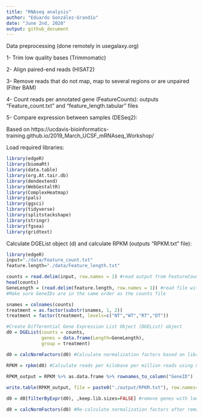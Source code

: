 ```yaml
---
title: "RNAseq analysis"
author: "Eduardo González-Grandío"
date: "June 2nd, 2020"
output: github_document
---
```

Data preprocessing (done remotely in usegalaxy.org)

1- Trim low quality bases (Trimmomatic)

2- Align paired-end reads (HISAT2)

3- Remove reads that do not map, map to several regions or are unpaired (Filter BAM)

4- Count reads per annotated gene (FeatureCounts): outputs "Feature_count.txt" and "feature_length.tabular" files

5- Compare expression between samples (DESeq2):

Based on https://ucdavis-bioinformatics-training.github.io/2019_March_UCSF_mRNAseq_Workshop/

Load required libraries:
```r
library(edgeR)
library(biomaRt)
library(data.table)
library(org.At.tair.db)
library(dendextend)
library(WebGestaltR)
library(ComplexHeatmap)
library(pals)
library(ggsci)
library(tidyverse)
library(splitstackshape)
library(stringr)
library(fgsea)
library(gridtext)
```

Calculate DGEList object (d) and calculate RPKM (outputs "RPKM.txt" file):

```r
library(edgeR)
input="./data/Feature_count.txt"
feature.length="./data/Feature_length.txt"

counts = read.delim(input, row.names = 1) #read output from FeatureCounts
head(counts)
GeneLength = (read.delim(feature.length, row.names = 1)) #read file with length of genes to calculate RPKM
#Make sure GeneIDs are in the same order as the counts file

snames = colnames(counts)
treatment = as.factor(substr(snames, 1, 2))
treatment = factor(treatment, levels=c("NT","WT","RT","DT"))

#Create Differential Gene Expression List Object (DGEList) object
d0 = DGEList(counts = counts, 
             genes = data.frame(Length=GeneLength),
             group = treatment)

d0 = calcNormFactors(d0) #Calculate normalization factors based on library size

RPKM = rpkm(d0) #Calculate reads per kilobase per million reads using normalization factors

RPKM_output = RPKM %>% as.data.frame %>% rownames_to_column("GeneID")
  
write.table(RPKM_output, file = paste0("./output/RPKM.txt"), row.names=F, sep="\t", quote=F)

d0 = d0[filterByExpr(d0), ,keep.lib.sizes=FALSE] #remove genes with low counts and recalculate library size

d0 = calcNormFactors(d0) #Re-calculate normalization factors after removing genes with low amount of reads
```